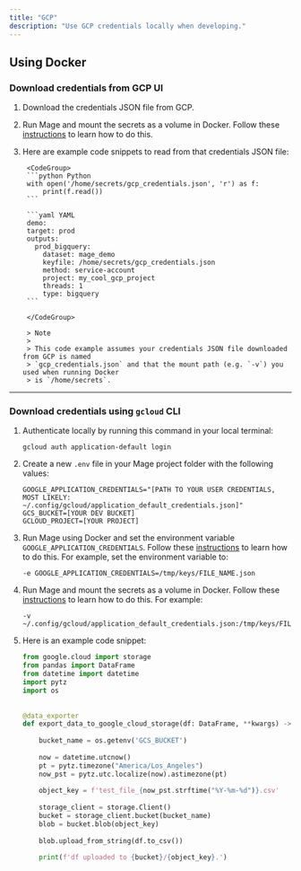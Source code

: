 ```yaml
---
title: "GCP"
description: "Use GCP credentials locally when developing."
---
```


## Using Docker

### Download credentials from GCP UI

1. Download the credentials JSON file from GCP.
1. Run Mage and mount the secrets as a volume in Docker.
Follow these [instructions](/getting-started/setup#using-secret-credential-files-in-docker) to learn how to do this.
1. Here are example code snippets to read from that credentials JSON file:

        <CodeGroup>
        ```python Python
        with open('/home/secrets/gcp_credentials.json', 'r') as f:
            print(f.read())
        ```

        ```yaml YAML
        demo:
        target: prod
        outputs:
          prod_bigquery:
            dataset: mage_demo
            keyfile: /home/secrets/gcp_credentials.json
            method: service-account
            project: my_cool_gcp_project
            threads: 1
            type: bigquery
        ```

        </CodeGroup>

        > Note
        >
        > This code example assumes your credentials JSON file downloaded from GCP is named
        > `gcp_credentials.json` and that the mount path (e.g. `-v`) you used when running Docker
        > is `/home/secrets`.


---

### Download credentials using `gcloud` CLI

1. Authenticate locally by running this command in your local terminal:
    ```
    gcloud auth application-default login
    ```
1. Create a new `.env` file in your Mage project folder with the following values:
    ```
    GOOGLE_APPLICATION_CREDENTIALS="[PATH TO YOUR USER CREDENTIALS, MOST LIKELY: ~/.config/gcloud/application_default_credentials.json]"
    GCS_BUCKET=[YOUR DEV BUCKET]
    GCLOUD_PROJECT=[YOUR PROJECT]
    ```
1. Run Mage using Docker and set the environment variable `GOOGLE_APPLICATION_CREDENTIALS`.
Follow these [instructions](/getting-started/setup#environment-variables) to learn how to do this.
    For example, set the environment variable to:

    ```
    -e GOOGLE_APPLICATION_CREDENTIALS=/tmp/keys/FILE_NAME.json
    ```
1. Run Mage and mount the secrets as a volume in Docker.
Follow these [instructions](/getting-started/setup#using-secret-credential-files-in-docker) to learn how to do this.
    For example:

    ```
    -v ~/.config/gcloud/application_default_credentials.json:/tmp/keys/FILE_NAME.json
    ```
1. Here is an example code snippet:
    ```python
    from google.cloud import storage
    from pandas import DataFrame
    from datetime import datetime
    import pytz
    import os
    ​
    ​
    @data_exporter
    def export_data_to_google_cloud_storage(df: DataFrame, **kwargs) -> None:
    ​
        bucket_name = os.getenv('GCS_BUCKET')
    ​
        now = datetime.utcnow()
        pt = pytz.timezone("America/Los_Angeles")
        now_pst = pytz.utc.localize(now).astimezone(pt)
    ​
        object_key = f'test_file_{now_pst.strftime("%Y-%m-%d")}.csv'
    ​
        storage_client = storage.Client()
        bucket = storage_client.bucket(bucket_name)
        blob = bucket.blob(object_key)
    ​
        blob.upload_from_string(df.to_csv())
    ​
        print(f'df uploaded to {bucket}/{object_key}.')
    ```
